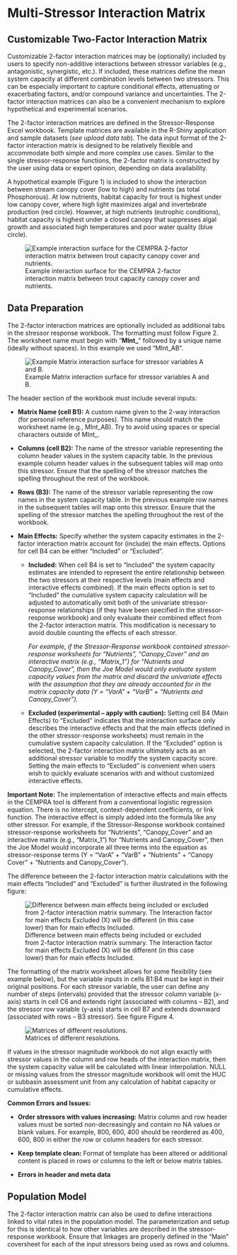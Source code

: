 # Multi-Stressor Interaction Matrix

## Customizable Two-Factor Interaction Matrix

Customizable 2-factor interaction matrices may be (optionally) included by users to specify non-additive interactions between stressor variables (e.g., antagonistic, synergistic, etc.). If included, these matrices define the mean system capacity at different combination levels between two stressors. This can be especially important to capture conditional effects, attenuating or exacerbating factors, and/or compound variance and uncertainties. The 2-factor interaction matrices can also be a convenient mechanism to explore hypothetical and experimental scenarios.

The 2-factor interaction matrices are defined in the Stressor-Response Excel workbook. Template matrices are available in the R-Shiny application and sample datasets (*see upload data tab*). The data input format of the 2-factor interaction matrix is designed to be relatively flexible and accommodate both simple and more complex use cases. Similar to the single stressor-response functions, the 2-factor matrix is constructed by the user using data or expert opinion, depending on data availability.

A hypothetical example (Figure 1) is included to show the interaction between stream canopy cover (low to high) and nutrients (as total Phosphorous). At low nutrients, habitat capacity for trout is highest under low canopy cover, where high light maximizes algal and invertebrate production (red circle). However, at high nutrients (eutrophic conditions), habitat capacity is highest under a closed canopy that suppresses algal growth and associated high temperatures and poor water quality (blue circle).

![Example interaction surface for the CEMPRA 2-factor interaction matrix between trout capacity canopy cover and nutrients.](images/image001.png){#fig-figure1}

## Data Preparation

The 2-factor interaction matrices are optionally included as additional tabs in the stressor response workbook. The formatting must follow Figure 2. The worksheet name must begin with “**MInt_**” followed by a unique name (ideally without spaces). In this example we used “MInt_AB”.

![Example Matrix interaction surface for stressor variables A and B.](images/image002.png){#fig-figure2}

The header section of the workbook must include several inputs:

- **Matrix Name (cell B1):** A custom name given to the 2-way interaction (for personal reference purposes). This name should match the worksheet name (e.g., MInt_AB). Try to avoid using spaces or special characters outside of MInt_.
  
- **Columns (cell B2):** The name of the stressor variable representing the column header values in the system capacity table. In the previous example column header values in the subsequent tables will map onto this stressor. Ensure that the spelling of the stressor matches the spelling throughout the rest of the workbook.
  
- **Rows (B3):** The name of the stressor variable representing the row names in the system capacity table. In the previous example row names in the subsequent tables will map onto this stressor. Ensure that the spelling of the stressor matches the spelling throughout the rest of the workbook.
  
- **Main Effects:** Specify whether the system capacity estimates in the 2-factor interaction matrix account for (include) the main effects. Options for cell B4 can be either “Included” or “Excluded”.

  - **Included:** When cell B4 is set to “Included” the system capacity estimates are intended to represent the entire relationship between the two stressors at their respective levels (main effects and interactive effects combined). If the main effects option is set to “Included” the cumulative system capacity calculation will be adjusted to automatically omit both of the univariate stressor-response relationships (if they have been specified in the stressor-response workbook) and only evaluate their combined effect from the 2-factor interaction matrix. This modification is necessary to avoid double counting the effects of each stressor.

    *For example, if the Stressor-Response workbook contained stressor-response worksheets for “Nutrients”, “Canopy_Cover” and an interactive matrix (e.g., “Matrix_1”) for “Nutrients and Canopy_Cover”, then the Joe Model would only evaluate system capacity values from the matrix and discard the univariate effects with the assumption that they are already accounted for in the matrix capacity data (Y = “VarA” + “VarB” + “Nutrients and Canopy_Cover”).*

  - **Excluded (experimental – apply with caution):** Setting cell B4 (Main Effects) to “Excluded” indicates that the interaction surface only describes the interactive effects and that the main effects (defined in the other stressor-response worksheets) must remain in the cumulative system capacity calculation. If the “Excluded” option is selected, the 2-factor interaction matrix ultimately acts as an additional stressor variable to modify the system capacity score. Setting the main effects to “Excluded” is convenient when users wish to quickly evaluate scenarios with and without customized interactive effects.

**Important Note:** The implementation of interactive effects and main effects in the CEMPRA tool is different from a conventional logistic regression equation. There is no intercept, context-dependent coefficients, or link function. The interactive effect is simply added into the formula like any other stressor. For example, if the Stressor-Response workbook contained stressor-response worksheets for “Nutrients”, “Canopy_Cover” and an interactive matrix (e.g., “Matrix_1”) for “Nutrients and Canopy_Cover”, then the Joe Model would incorporate all three terms into the equation as stressor-response terms (Y = “VarA” + “VarB” + “Nutrients” + “Canopy Cover” + “Nutrients and Canopy_Cover”).

The difference between the 2-factor interaction matrix calculations with the main effects “Included” and “Excluded” is further illustrated in the following figure:

![Difference between main effects being included or excluded from 2-factor interaction matrix summary. The Interaction factor for main effects Excluded (X) will be different (in this case lower) than for main effects Included.](images/image003.png){#fig-figure3}

The formatting of the matrix worksheet allows for some flexibility (see example below), but the variable inputs in cells B1:B4 must be kept in their original positions. For each stressor variable, the user can define any number of steps (intervals) provided that the stressor column variable (x-axis) starts in cell C6 and extends right (associated with columns – B2), and the stressor row variable (y-axis) starts in cell B7 and extends downward (associated with rows – B3 stressor). See figure Figure 4.

![Matrices of different resolutions.](images/image004.png){#fig-figure4}

If values in the stressor magnitude workbook do not align exactly with stressor values in the column and row heads of the interaction matrix, then the system capacity value will be calculated with linear interpolation. NULL or missing values from the stressor magnitude workbook will omit the HUC or subbasin assessment unit from any calculation of habitat capacity or cumulative effects.

**Common Errors and Issues:**

- **Order stressors with values increasing:** Matrix column and row header values must be sorted non-decreasingly and contain no NA values or blank values. For example, 800, 600, 400 should be reordered as 400, 600, 800 in either the row or column headers for each stressor.

- **Keep template clean:** Format of template has been altered or additional content is placed in rows or columns to the left or below matrix tables.

- **Errors in header and meta data**

## Population Model

The 2-factor interaction matrix can also be used to define interactions linked to vital rates in the population model. The parameterization and setup for this is identical to how other variables are described in the stressor-response workbook. Ensure that linkages are properly defined in the “Main” coversheet for each of the input stressors being used as rows and columns.

